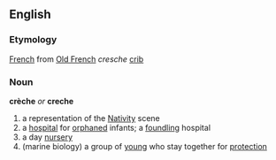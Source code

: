 == English ==
=== Etymology ===
[[French]] from [[Old French]] ''cresche'' [[crib]]

=== Noun ===
'''crèche''' ''or'' '''creche'''
# a representation of the [[Nativity]] scene
# a [[hospital]] for [[orphan]]ed infants; a [[foundling]] hospital
# a day [[nursery]]
# (marine biology) a group of [[young]] who stay together for [[protection]]